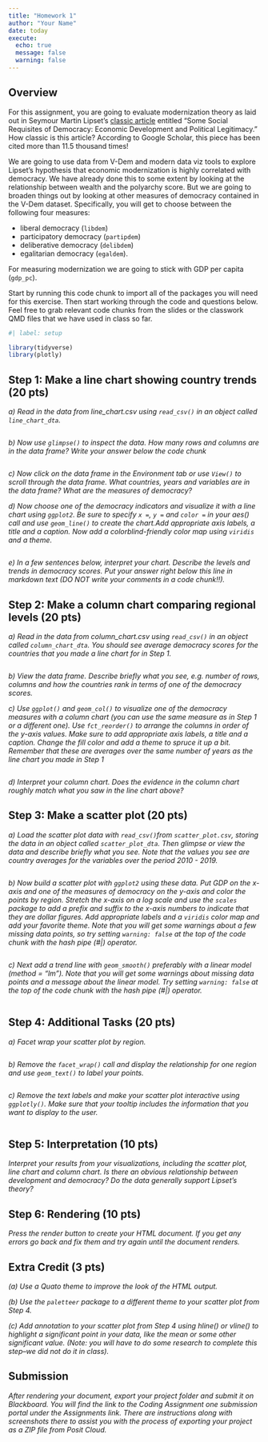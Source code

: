 ```yaml
---
title: "Homework 1"
author: "Your Name"
date: today
execute:
  echo: true
  message: false
  warning: false
---
```


## Overview

For this assignment, you are going to evaluate modernization theory as laid out in Seymour Martin Lipset's [classic article](https://www-jstor-org.proxygw.wrlc.org/stable/1951731?seq=8) entitled "Some Social Requisites of Democracy: Economic Development and Political Legitimacy." How classic is this article? According to Google Scholar, this piece has been cited more than 11.5 thousand times! 

We are going to use data from V-Dem and modern data viz tools to explore Lipset's hypothesis that economic modernization is highly correlated with democracy. We have already done this to some extent by looking at the relationship between wealth and the polyarchy score. But we are going to broaden things out by looking at other measures of democracy contained in the V-Dem dataset. Specifically, you will get to choose between the following four measures: 

  - liberal democracy (`libdem`)
  - participatory democracy (`partipdem`) 
  - deliberative democracy (`delibdem`) 
  - egalitarian democracy (`egaldem`). 
  
For measuring modernization we are going to stick with GDP per capita (`gdp_pc`). 

Start by running this code chunk to import all of the packages you will need for this exercise. Then start working through the code and questions below. Feel free to grab relevant code chunks from the slides or the classwork QMD files that we have used in class so far.

```r
#| label: setup

library(tidyverse)
library(plotly)
```

## Step 1: Make a line chart showing country trends (20 pts)

*a) Read in the data from line_chart.csv using `read_csv()` in an object called `line_chart_dta`.* 

```r

```

*b) Now use `glimpse()` to inspect the data. How many rows and columns are in the data frame? Write your answer below the code chunk* 

```r

```

*c) Now click on the data frame in the Environment tab or use `View()` to scroll through the data frame. What countries, years and variables are in the data frame? What are the measures of democracy?*

*d) Now choose one of the democracy indicators and visualize it with a line chart using `ggplot2`. Be sure to specify `x = `, `y = ` and `color =` in your aes() call and use `geom_line()` to create the chart.Add appropriate axis labels, a title and a caption. Now add a colorblind-friendly color map using `viridis` and a theme.* 

```r

```

*e) In a few sentences below, interpret your chart. Describe the levels and trends in democracy scores. Put your answer right below this line in markdown text (DO NOT write your comments in a code chunk!!).*



## Step 2: Make a column chart comparing regional levels (20 pts)

*a) Read in the data from column_chart.csv using `read_csv()` in an object called `column_chart_dta`. You should see average democracy scores for the countries that you made a line chart for in Step 1.* 

```r

```

*b) View the data frame. Describe briefly what you see, e.g. number of rows, columns and how the countries rank in terms of one of the democracy scores.*

*c) Use `ggplot()` and `geom_col()` to visualize one of the democracy measures with a column chart (you can use the same measure as in Step 1 or a different one). Use `fct_reorder()` to arrange the columns in order of the y-axis values. Make sure to add appropriate axis labels, a title and a caption. Change the fill color and add a theme to spruce it up a bit. Remember that these are averages over the same number of years as the line chart you made in Step 1* 

```r

```

*d) Interpret your column chart. Does the evidence in the column chart roughly match what you saw in the line chart above?*

## Step 3: Make a scatter plot (20 pts)

*a) Load the scatter plot data with `read_csv()`from `scatter_plot.csv`, storing the data in an object called `scatter_plot_dta`. Then glimpse or view the data and describe briefly what you see. Note that the values you see are country averages for the variables over the period 2010 - 2019.*

```r

```

*b) Now build a scatter plot with `ggplot2` using these data. Put GDP on the x-axis and one of the measures of democracy on the y-axis and color the points by region. Stretch the x-axis on a log scale and use the `scales` package to add a prefix and suffix to the x-axis numbers to indicate that they are dollar figures. Add appropriate labels and a `viridis` color map and add your favorite theme. Note that you will get some warnings about a few missing data points, so try setting `warning: false` at the top of the code chunk with the hash pipe (#|) operator.* 

```r

```

*c) Next add a trend line with `geom_smooth()` preferably with a linear model (method = "lm"). Note that you will get some warnings about missing data points and a message about the linear model. Try setting `warning: false` at the top of the code chunk with the hash pipe (#|) operator.*  

```r

```

## Step 4: Additional Tasks (20 pts)

*a) Facet wrap your scatter plot by region.*

```r

```


*b) Remove the `facet_wrap()` call and display the relationship for one region and use `geom_text()` to label your points.*

```r

```

*c) Remove the text labels and make your scatter plot interactive using `ggplotly()`. Make sure that your tooltip includes the information that you want to display to the user.*

```r

```

## Step 5: Interpretation (10 pts)

*Interpret your results from your visualizations, including the scatter plot, line chart and column chart. Is there an obvious relationship between development and democracy? Do the data generally support Lipset's theory?*


## Step 6: Rendering (10 pts)

*Press the render button to create your HTML document. If you get any errors go back and fix them and try again until the document renders.*


## Extra Credit (3 pts)

*(a) Use a Quato theme to improve the look of the HTML output.*

*(b) Use the `paletteer` package to a different theme to your scatter plot from Step 4.*

*(c) Add annotation to your scatter plot from Step 4 using hline() or vline() to highlight a significant point in your data, like the mean or some other significant value. (Note: you will have to do some research to complete this step--we did not do it in class).*

## Submission

*After rendering your document, export your project folder and submit it on Blackboard. You will find the link to the Coding Assignment one submission portal under the Assignments link. There are instructions along with screenshots there to assist you with the process of exporting your project as a ZIP file from Posit Cloud.*